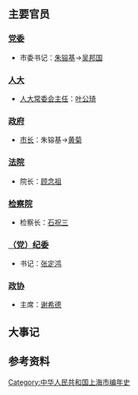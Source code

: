 {{Unreferenced|time=2020-08-13T08:43:19+00:00}}
{{上海年表|1991}}
{{C20YearInTopic|1991年}}
{{上海歷史}}
== 主要官员 ==

=== [[中国共产党上海市委员会|党委]] ===

* 市委书记：[[朱镕基|朱镕基]]→[[吴邦国|吴邦国]]

=== [[上海市人民代表大会|人大]] ===

* [[上海市人民代表大會常務委員會|人大常委会主任]]：[[叶公琦|叶公琦]]

=== [[上海市人民政府|政府]] ===

* [[上海市行政长官列表|市长]]：朱镕基→[[黄菊|黄菊]]

=== [[上海市高级人民法院|法院]] ===

* 院长：[[顾念祖|顾念祖]]

=== [[上海市人民检察院|检察院]] ===

* 检察长：[[石祝三|石祝三]]

=== [[中国共产党上海市纪律检查委员会|（党）纪委]] ===

* 书记：[[张定鸿|张定鸿]]

=== [[中国人民政治协商会议上海市委员会|政协]] ===

* 主席：[[谢希德|谢希德]]

==大事记==

== 参考资料 ==
{{Reflist}}
[[Category:中华人民共和国上海市编年史|Category:中华人民共和国上海市编年史]]